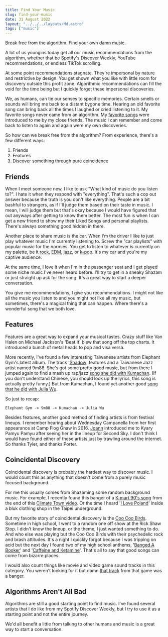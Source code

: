 ```yaml
---
title: Find Your Music
slug: find-your-music
date: 31 August 2022
layout: "../../../layouts/Md.astro"
tags: ["music"]
---
```



Break free from the algorithm.
Find your own damn music.

A lot of us youngins today get all our music recommendations from the algorithm,
whether that be Spotify's Discover Weekly, YouTube recommendations, or endless
TikTok scrolling.

At some point recommendations stagnate.
They're impersonal by nature and restrictive by design.
You get shown what you like with little room for discovery outside this profit zone.
Algorithmic recommendations can fill the void for the time being but I quickly forget
these impersonal discoveries.

We, as humans, can tie our senses to specific memories.
Certain smells or sounds will bring me back to a distant bygone time.
Hearing an old favorite song can bring back all the times I laughed or cried listening to it.
My favorite songs never came from an algorithm.
My [favorite songs](https://open.spotify.com/album/78lIjVFQSSRqO47Pvw1b9M?si=SVNdmpedTNOoLDCJ4HzN5Q)
were introduced to me by my close friends.
The music I can remember and come back to listen to again and again
were my own discoveries.

So how can we break free from the algorithm?
From experience, there's a few different ways:

1. Friends
2. Features
3. Discover something through pure coincidence

## Friends

When I meet someone new, I like to ask "What kind of music do you listen to?".
I hate it when they respond with "everything".
That's such a cop out answer because the truth is you don't like everything.
People are a bit bashful to strangers, as if I'll judge them based on their taste in music.
I mean, I will judge them but that's okay because I would have figured that out anyways
after getting to know them better.
The most fun is when I can get a new friend to show my their Liked Songs and personal playlists.
There's always something good hidden in there.

Another place to share music is the car.
When I'm the driver I like to just play whatever music I'm currently listening to.
Screw the "car playlists" with popular music for the normies.
You get to listen to whatever is currently on my palette, be it
[rock](https://open.spotify.com/track/5iEOCpoeZDAGae1IycuPxh?si=f36805dcefaa4b03),
[EDM](https://open.spotify.com/track/6qIqtnhj9hhpkPuIlR4fDd?si=8fd2c06d365a406f),
[jazz](https://open.spotify.com/track/5hkloqRyof9EI59BWxPcQQ?si=2713b15e6dc74c0a),
or
[k-pop](https://open.spotify.com/track/2UNzxGjTGwFEkRBjsvfD9S?si=6d54b052e7284145).
It's my car and you're my captive audience.

At the same time, I love it when I'm in the passenger seat and I get played some
niche music I've never heard before.
I'll try to get in a sneaky Shazam or just straight up ask for the song.
It's a great way to start a deeper conversation.

You give me recommendations, I give you recommendations.
I might not like all the music you listen to and you might not like all my music,
but sometimes, there's a magical thing that can happen.
Where there's a wonderful song that we both love.

## Features

Features are a great way to expand your musical tastes.
Crazy stuff like Van Halen on Michael Jackson's 'Beat It' blew that song off the top charts.
It introduced a bunch of metal heads to pop and visa versa.

More recently, I've found a few interesting Taiwanese artists from Elephant Gym's latest album.
The track '[Shadow](https://open.spotify.com/track/3WPqLp1kDaFZa6PTlYQ4dV?si=fb3e5226e1a24cd4)'
features and a Taiwanese Jazz artist named 9m88.
She's got some pretty good music, but from there I jumped again to find a
mash up rap/jazz [song she did with Kumachan](https://www.youtube.com/watch?v=Tca7G95LgFc&feature=emb_title).
(If you don't understand Chinese, you should look up the lyrics, this song is actually pretty funny.)
But from Kumachan, I found yet another good [song that he did with Julia Wu](https://open.spotify.com/track/3ar8egO3eEowO02iMx1Ktu?si=4feb34e5f5f64f57).

So just to recap:

```
Elephant Gym -> 9m88 -> Kumachan -> Julia Wu
```

Besides features, another good method of finding artists is from festival lineups.
I remember hearing about Wednesday Campanella from her first appearance at Camp Flog Gnaw in 2016.
[Joann](https://www.joannwphotos.com/) introduced me to Kyary Pamyu Pamyu after seeing her in the lineup for Second Sky.
I don't think I would have found either of these artists just by trawling around the internet.
So thanks Tyler, and thanks Porter.

## Coincidental Discovery

Coincidental discovery is probably the hardest way to discover music.
I would count this as anything that doesn't come from a purely music focused background.

For me this usually comes from Shazaming some random background music.
For example, I recently found this banger of a
[K-mart 90's song](https://youtu.be/TUTxdXI6jHg?list=LL) from the end of this
[Climate Town video](https://youtu.be/4wvAwVwc6sY?t=1385).
Or the time I heard '[I Love Poland](https://open.spotify.com/track/0DJSxaA7mYjpyuI19uClRq?si=48bbdfa49cb74456)'
inside a bluk clothing shop in the Taipei underground.

But my favorite story of coincidental discovery is the [Coo Coo Birds](https://coocoobirds.bandcamp.com/).
Sometime in high school, I went to a random one off show at the Rick Shaw Stop.
I didn't know the lineup, or the theme, I just wanted something to do.
And who else was playing but the Coo Coo Birds with their psychedelic rock and brash attitudes.
It's a night I quickly forgot because I was tripping on acid but the next day
I found two of my high school anthems,
'[Banged A Booker](https://coocoobirds.bandcamp.com/track/banged-a-booker)' and
'[Caffeine and Ketamine](https://coocoobirds.bandcamp.com/track/caffeine-and-ketamine)'.
That's all to say that good songs can come from bizarre places.

I would also count things like movie and video game sound tracks in this category.
You weren't looking for it but damn
[that track](https://open.spotify.com/track/1iDt0utPzajZLQH2OLu16e?si=a9659ce5449a4236)
from that game was a banger.

## Algorithms Aren't All Bad

Algorithms are still a good starting point to find music.
I've found several artists that I do like from my Spotify Discover Weekly, but
I try to use it as a starting point and not the entire journey.

We'd all benefit a little from talking to other humans and music is a great way to start a conversation.
